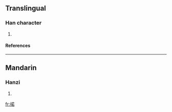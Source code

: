 ==Translingual==
===Han character===
{{Han char|rn=64|rad=手|as=09|sn=12|four=|canj=手廿大口 (QTKR)}}
# {{defn|Han|sort=手09}}
====References====
{{Han ref|kx=0440.210|dkj=12314|dj=0791.190|hdz=31892.020|uh=63BF|ud=25535}}
----
==Mandarin==
===Hanzi===
{{cmn-hanzi|pin=[[nuò]] ([[nuo4]])|wg=no<sup>4</sup>}}
# {{defn|Mandarin}}

[[fr:掿]]